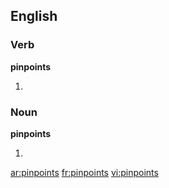 ==English==
===Verb===
'''pinpoints'''
# {{third-person singular of|[[pinpoint]]}}

===Noun===
'''pinpoints'''
# {{plural of|[[pinpoint]]}}

[[ar:pinpoints]]
[[fr:pinpoints]]
[[vi:pinpoints]]